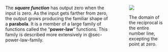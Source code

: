 

:::: {.columns}

::: {.column width="70%"}
The ***square function*** has output zero when the input is zero. As the input gets farther from zero, the output grows producing the familiar shape of a **parabola**. It is a member of a large family of functions called the "**power-law**" functions. This family is described more extensively in @sec-power-law-family.

:::


::: {.column width="5%"}
:::

::: {.column width="25%"}
::: {#fig-square-pb}
![](www/pb-square-gg.png)

The domain of the reciprocal is the entire number line, excepting the point at zero. 

:::
:::
::::
